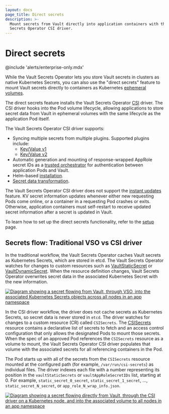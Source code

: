 ```yaml
---
layout: docs
page_title: Direct secrets
description: >-
  Mount secrets from Vault directly into application containers with the Vault
  Secrets Operator CSI driver.
---
```


# Direct secrets

@include 'alerts/enterprise-only.mdx'

While the Vault Secrets Operator lets you store Vault secrets in clusters as native
Kubernetes Secrets, you can also use the "direct secrets" feature to mount Vault secrets directly to containers as Kubernetes [ephemeral volumes](https://kubernetes.io/docs/concepts/storage/ephemeral-volumes/).

The direct secrets feature installs the Vault Secrets
Operator [CSI](https://github.com/container-storage-interface/spec/blob/master/spec.md) driver. 
The CSI driver hooks into the Pod volume lifecycle, allowing applications to store secret data from Vault in ephemeral volumes with the same lifecycle as the application Pod itself.

The Vault Secrets Operator CSI driver supports:
- Syncing multiple secrets from multiple plugins. Supported plugins include:
  - [Key/Value v1](/vault/docs/secrets/kv/kv-v1)
  - [Key/Value v2](/vault/docs/secrets/kv/kv-v2)
- Automatic generation and mounting of response-wrapped AppRole secret IDs as a
  [trusted orchestrator](/vault/tutorials/app-integration/secure-introduction?in=vault%2Fapp-integration#trusted-orchestrator) for authentication between application Pods and Vault.
- Helm-based [installation](/vault/docs/platform/k8s/vso/installation).
- [Secret data transformation](/vault/docs/platform/k8s/vso/secret-transformation).

The Vault Secrets Operator CSI driver does not support the [instant updates](/vault/docs/deploy/kubernetes/vso/sources/vault/instant-updates) feature.
KV secret information updates whenever either new requesting Pods come online, or a container in a requesting Pod crashes or exits. 
Otherwise, application containers must self-restart to receive updated secret information after a secret is updated in Vault. 

To learn how to set up the direct secrets functionality, refer to the [setup](/vault/docs/platform/k8s/vso/csi/setup) page.

## Secrets flow: Traditional VSO vs CSI driver

In the traditional workflow, the Vault Secrets Operator caches Vault secrets as Kubernetes Secrets, which are stored in etcd. 
The Vault Secrets Operator watches for changes to custom resources such as [VaultStaticSecret](/vault/docs/platform/k8s/vso/api-reference#vaultstaticsecret) or [VaultDynamicSecret](/vault/docs/platform/k8s/vso/api-reference#vaultdynamicsecret). 
When the resource definition changes, Vault Secrets Operator overwrites secret data in the associated Kubernetes Secret with the new information.

[![Diagram showing a secret flowing from Vault, through VSO, into the associated Kubernetes Secrets objects across all nodes in an app namespace](/img/vso_secrets_flow.png)](/img/vso_secrets_flow.png)

In the CSI driver workflow, the driver does not cache secrets as Kubernetes Secrets, so secret data is never stored in `etcd`.
The driver watches for changes to a custom resource (CR) called `CSISecrets`. The
[CSISecrets](/vault/docs/deploy/kubernetes/vso/api-reference#csisecrets) resource
contains a declarative list of secrets to fetch and an access control
configuration that only allows the designated Pods to mount those secrets.
When the spec of an approved Pod references the `CSISecrets` resource as a volume to mount, the Vault Secrets Operator CSI driver populates 
that volume with the associated secrets for all referencing containers in the Pod.

The Pod starts up with all of the secrets from the `CSISecrets` resource mounted
at the configured path (for example, `/var/run/csi-secrets`) as individual files.
The driver indexes each file with a number representing its position in the
`vaultStaticSecrets` or `vaultAppRoleSecretIDs` list, starting at 0. For example,
`static_secret_0_secret`, `static_secret_1_secret`, ..., `static_secret_N_secret`, or `app_role_N_wrap_info.json`.

[![Diagram showing a secret flowing directly from Vault, through the CSI driver on a Kubernetes node, and into the associated volume to all nodes in an app namespace](/img/vso_csi_secrets_flow.png)](/img/vso_csi_secrets_flow.png)